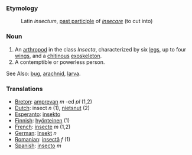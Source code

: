 ===Etymology===

:Latin ''insectum'', [[past participle]] of ''[[insecare]]'' (to cut into)

===Noun===

#An [[arthropod]] in the class ''Insecta'', characterized by six [[leg]]s, up to four [[wing]]s, and a [[chitin]]ous [[exoskeleton]].
#A contemptible or powerless person.

See Also: [[bug]], [[arachnid]], [[larva]].

===Translations===
*[[Breton]]: [[amprevan]] ''m'' -ed ''pl'' (1,2)
*[[Dutch]]: insect ''n'' (1), [[nietsnut]] (2)
*[[Esperanto]]: [[insekto]]
*[[Finnish]]: [[hyönteinen]] (1)
*[[French]]: [[insecte]] ''m'' (1,2)
*[[German]]: [[Insekt]] ''n''
*[[Romanian]]: [[insectă]] ''f'' (1)
*[[Spanish]]: [[insecto]] ''m''